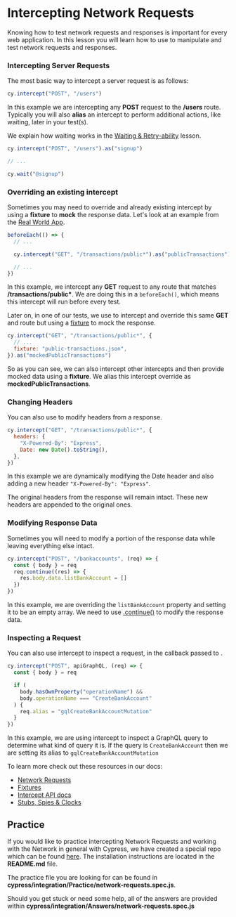 # Intercepting Network Requests

Knowing how to test network requests and responses is important for every web application. In this lesson you will learn how to use <apiLink apiName="intercept" displayName="cy.intercept()" /> to manipulate and test network requests and responses.

### Intercepting Server Requests

The most basic way to intercept a server request is as follows:

```js
cy.intercept("POST", "/users")
```

In this example we are intercepting any **POST** request to the **/users** route. Typically you will also **alias** an intercept to perform additional actions, like waiting, later in your test(s).

We explain how waiting works in the [Waiting & Retry-ability](/cypress-fundamentals/waiting-and-retry-ability) lesson.

```js
cy.intercept("POST", "/users").as("signup")

// ...

cy.wait("@signup")
```

### Overriding an existing intercept

Sometimes you may need to override and already existing intercept by using a **fixture** to **mock** the response data. Let's look at an example from the [Real World App](https://github.com/cypress-io/cypress-realworld-app/blob/develop/cypress/tests/ui/transaction-feeds.spec.ts).

```js
beforeEach(() => {
  // ...

  cy.intercept("GET", "/transactions/public*").as("publicTransactions")

  // ...
})
```

In this example, we intercept any **GET** request to any route that matches **/transactions/public\***. We are doing this in a `beforeEach()`, which means this intercept will run before every test.

Later on, in one of our tests, we use <apiLink apiName="intercept" displayName="cy.intercept()" /> to intercept and override this same **GET** and route but using a [fixture](https://docs.cypress.io/guides/guides/network-requests#Fixtures) to mock the response.

```js
cy.intercept("GET", "/transactions/public*", {
  // ...
  fixture: "public-transactions.json",
}).as("mockedPublicTransactions")
```

So as you can see, we can also intercept other intercepts and then provide mocked data using a **fixture**. We alias this intercept override as **mockedPublicTransactions**.

### Changing Headers

You can also use <apiLink apiName="intercept" displayName="cy.intercept()" /> to modify headers from a response.

```js
cy.intercept("GET", "/transactions/public*", {
  headers: {
    "X-Powered-By": "Express",
    Date: new Date().toString(),
  },
})
```

In this example we are dynamically modifying the Date header and also adding a new header `"X-Powered-By": "Express"`.

The original headers from the response will remain intact. These new headers are appended to the original ones.

### Modifying Response Data

Sometimes you will need to modify a portion of the response data while leaving everything else intact.

```js
cy.intercept("POST", "/bankaccounts", (req) => {
  const { body } = req
  req.continue((res) => {
    res.body.data.listBankAccount = []
  })
})
```

In this example, we are overriding the `listBankAccount` property and setting it to be an empty array. We need to use [.continue()](https://docs.cypress.io/api/commands/intercept#Controlling-the-outbound-request-with-req-continue) to modify the response data.

### Inspecting a Request

You can also use intercept to inspect a request, in the callback passed to <apiLink apiName="intercept" displayName="cy.intercept()" />.

```js
cy.intercept("POST", apiGraphQL, (req) => {
  const { body } = req

  if (
    body.hasOwnProperty("operationName") &&
    body.operationName === "CreateBankAccount"
  ) {
    req.alias = "gqlCreateBankAccountMutation"
  }
})
```

In this example, we are using intercept to inspect a GraphQL query to determine what kind of query it is. If the query is `CreateBankAccount` then we are setting its alias to `gqlCreateBankAccountMutation`

To learn more check out these resources in our docs:

- [Network Requests](https://docs.cypress.io/guides/guides/network-requests)
- [Fixtures](https://docs.cypress.io/guides/guides/network-requests#Fixtures)
- [Intercept API docs](https://docs.cypress.io/api/commands/intercept)
- [Stubs, Spies & Clocks](https://docs.cypress.io/guides/guides/stubs-spies-and-clocks)

## Practice

If you would like to practice intercepting Network Requests and working with the Network in general with Cypress, we have created a special repo which can be found [here](https://github.com/cypress-io/cypress-realworld-testing-blog). The installation instructions are located in the **README.md** file.

The practice file you are looking for can be found in **cypress/integration/Practice/network-requests.spec.js**.

Should you get stuck or need some help, all of the answers are provided within **cypress/integration/Answers/network-requests.spec.js**

